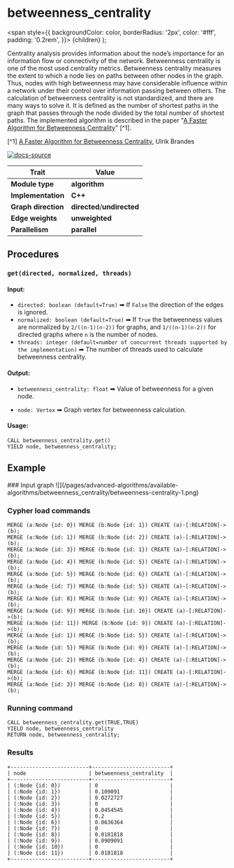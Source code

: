 
# betweenness_centrality

<span
style={{
      backgroundColor: color,
      borderRadius: '2px',
      color: '#fff',
      padding: '0.2rem',
    }}>
{children}
</span>
);

Centrality analysis provides information about the node’s importance for an
information flow or connectivity of the network. Betweenness centrality is one
of the most used centrality metrics. Betweenness centrality measures the extent
to which a node lies on paths between other nodes in the graph. Thus, nodes with
high betweenness may have considerable influence within a network under their
control over information passing between others. The calculation of betweenness
centrality is not standardized, and there are many ways to solve it. It is
defined as the number of shortest paths in the graph that passes through the
node divided by the total number of shortest paths. The implemented algorithm is
described in the paper "[A Faster Algorithm for Betweenness
Centrality](http://www.uvm.edu/pdodds/research/papers/others/2001/brandes2001a.pdf)"
[^1].

[^1] [A Faster Algorithm for Betweenness
Centrality](http://www.uvm.edu/pdodds/research/papers/others/2001/brandes2001a.pdf),
Ulrik Brandes

[![docs-source](https://img.shields.io/badge/source-betweenness_centrality-FB6E00?logo=github&style=for-the-badge)](https://github.com/memgraph/mage/blob/main/cpp/betweenness_centrality_module/betweenness_centrality_module.cpp)

| Trait               | Value                                                                                                     |
| ------------------- | --------------------------------------------------------------------------------------------------------- |
| **Module type**     | <Highlight color="#FB6E00">**algorithm**</Highlight>                                                      |
| **Implementation**  | <Highlight color="#FB6E00">**C++**</Highlight>                                                            |
| **Graph direction** | <Highlight color="#FB6E00">**directed**</Highlight>/<Highlight color="#FB6E00">**undirected**</Highlight> |
| **Edge weights**    | <Highlight color="#FB6E00">**unweighted**</Highlight>                                                     |
| **Parallelism**     | <Highlight color="#FB6E00">**parallel**</Highlight>                                                       |

## Procedures

### `get(directed, normalized, threads)`

#### Input:

- `directed: boolean (default=True)` ➡ If `False` the direction of the edges is ignored.
- `normalized: boolean (default=True)` ➡ If `True` the betweenness values are normalized by
  `2/((n-1)(n-2))` for graphs, and `1/((n-1)(n-2))` for directed graphs where
  `n` is the number of nodes.
- `threads: integer (default=number of concurrent threads supported by the
  implementation)` ➡ The number of threads used to calculate betweenness
  centrality.

#### Output:

- `betweenness_centrality: float` ➡ Value of betweenness for a given node.

- `node: Vertex` ➡ Graph vertex for betweenness calculation.

#### Usage:

```cypher
CALL betweenness_centrality.get()
YIELD node, betweenness_centrality;
```

## Example

<Steps>
### Input graph
![](/pages/advanced-algorithms/available-algorithms/betweenness_centrality/betweenness-centrality-1.png)

### Cypher load commands
```cypher
MERGE (a:Node {id: 0}) MERGE (b:Node {id: 1}) CREATE (a)-[:RELATION]->(b);
MERGE (a:Node {id: 1}) MERGE (b:Node {id: 2}) CREATE (a)-[:RELATION]->(b);
MERGE (a:Node {id: 3}) MERGE (b:Node {id: 1}) CREATE (a)-[:RELATION]->(b);
MERGE (a:Node {id: 4}) MERGE (b:Node {id: 5}) CREATE (a)-[:RELATION]->(b);
MERGE (a:Node {id: 5}) MERGE (b:Node {id: 6}) CREATE (a)-[:RELATION]->(b);
MERGE (a:Node {id: 7}) MERGE (b:Node {id: 5}) CREATE (a)-[:RELATION]->(b);
MERGE (a:Node {id: 8}) MERGE (b:Node {id: 9}) CREATE (a)-[:RELATION]->(b);
MERGE (a:Node {id: 9}) MERGE (b:Node {id: 10}) CREATE (a)-[:RELATION]->(b);
MERGE (a:Node {id: 11}) MERGE (b:Node {id: 9}) CREATE (a)-[:RELATION]->(b);
MERGE (a:Node {id: 1}) MERGE (b:Node {id: 5}) CREATE (a)-[:RELATION]->(b);
MERGE (a:Node {id: 5}) MERGE (b:Node {id: 9}) CREATE (a)-[:RELATION]->(b);
MERGE (a:Node {id: 2}) MERGE (b:Node {id: 4}) CREATE (a)-[:RELATION]->(b);
MERGE (a:Node {id: 6}) MERGE (b:Node {id: 11}) CREATE (a)-[:RELATION]->(b);
MERGE (a:Node {id: 3}) MERGE (b:Node {id: 8}) CREATE (a)-[:RELATION]->(b);
```

### Running command
```cypher
CALL betweenness_centrality.get(TRUE,TRUE)
YIELD node, betweenness_centrality
RETURN node, betweenness_centrality;
```

### Results
```plaintext
+-------------------------+-------------------------+
| node                    | betweenness_centrality  |
+-------------------------+-------------------------+
| (:Node {id: 0})         | 0                       |
| (:Node {id: 1})         | 0.109091                |
| (:Node {id: 2})         | 0.0272727               |
| (:Node {id: 3})         | 0                       |
| (:Node {id: 4})         | 0.0454545               |
| (:Node {id: 5})         | 0.2                     |
| (:Node {id: 6})         | 0.0636364               |
| (:Node {id: 7})         | 0                       |
| (:Node {id: 8})         | 0.0181818               |
| (:Node {id: 9})         | 0.0909091               |
| (:Node {id: 10})        | 0                       |
| (:Node {id: 11})        | 0.0181818               |
+-------------------------+-------------------------+
```
</Steps>


